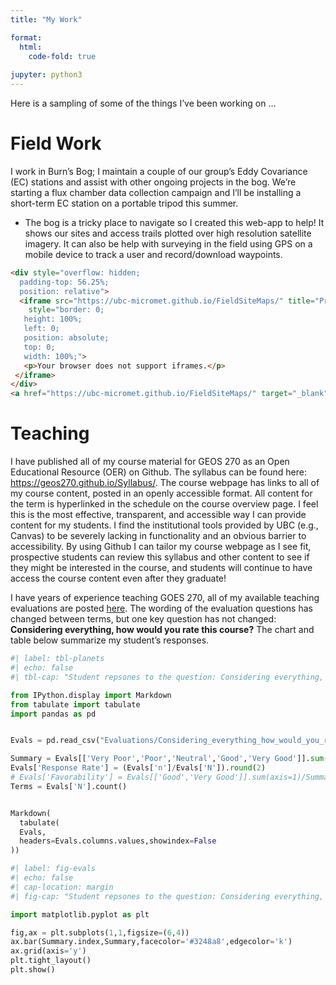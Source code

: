 ```yaml
---
title: "My Work"

format: 
  html:
    code-fold: true
    
jupyter: python3
---
```


Here is a sampling of some of the things I've been working on ...

# Field Work

I work in Burn's Bog; I maintain a couple of our group's Eddy Covariance (EC) stations and assist with other ongoing projects in the bog.  We're starting a flux chamber data collection campaign and I'll be installing a short-term EC station on a portable tripod this summer.

* The bog is a tricky place to navigate so I created this web-app to help!  It shows our sites and access trails plotted over high resolution satellite imagery.  It can also be help with surveying in the field using GPS on a mobile device to track a user and record/download waypoints.

```html

<div style="overflow: hidden;
  padding-top: 56.25%;
  position: relative">
  <iframe src="https://ubc-micromet.github.io/FieldSiteMaps/" title="Processes" scrolling="no" frameborder="0"
    style="border: 0;
   height: 100%;
   left: 0;
   position: absolute;
   top: 0;
   width: 100%;">
   <p>Your browser does not support iframes.</p>
 </iframe>
</div>
<a href="https://ubc-micromet.github.io/FieldSiteMaps/" target="_blank">View Slides in New Tab</a>

```



# Teaching

I have published all of my course material for GEOS 270 as an Open Educational Resource (OER) on Github.  The syllabus can be found here: <a href="https://geos270.github.io/Syllabus/">https://geos270.github.io/Syllabus/</a>.  The course webpage has links to all of my course content, posted in an openly accessible format.  All content for the term is hyperlinked in the schedule on the course overview page.  I feel this is the most effective, transparent, and accessible way I can provide content for my students.  I find the institutional tools provided by UBC (e.g., Canvas) to be severely lacking in functionality and an obvious barrier to accessibility.  By using Github I can tailor my course webpage as I see fit, prospective students can review this syllabus and other content to see if they might be interested in the course, and students will continue to have access the course content even after they graduate!

I have years of experience teaching GOES 270, all of my available teaching evaluations are posted [here](https://github.com/June-Skeeter/june-skeeter.github.io/tree/main/Evaluations).  The wording of the evaluation questions has changed between terms, but one key question has not changed: **Considering everything, how would you rate this course?**  The chart and table below summarize my student's responses.


::: {.center}

```python
#| label: tbl-planets
#| echo: false
#| tbl-cap: "Student repsones to the question: Considering everything, how would you rate this course?"

from IPython.display import Markdown
from tabulate import tabulate
import pandas as pd


Evals = pd.read_csv("Evaluations/Considering_everything_how_would_you_rate_this_course.csv")

Summary = Evals[['Very Poor','Poor','Neutral','Good','Very Good']].sum()
Evals['Response Rate'] = (Evals['n']/Evals['N']).round(2)
# Evals['Favorability'] = Evals[['Good','Very Good']].sum(axis=1)/Summary.sum()
Terms = Evals['N'].count()


Markdown(
  tabulate(
  Evals, 
  headers=Evals.columns.values,showindex=False
))

```

```python
#| label: fig-evals
#| echo: false
#| cap-location: margin
#| fig-cap: "Student repsones to the question: Considering everything, how would you rate this course?"

import matplotlib.pyplot as plt

fig,ax = plt.subplots(1,1,figsize=(6,4))
ax.bar(Summary.index,Summary,facecolor='#3248a8',edgecolor='k')
ax.grid(axis='y')
plt.tight_layout()
plt.show()

```

:::